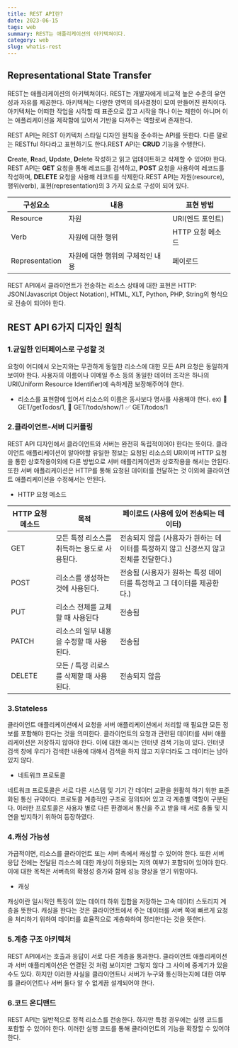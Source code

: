 ```yaml
---
title: REST API란?
date: 2023-06-15
tags: web
summary: REST는 애플리케이션의 아키텍쳐이다. 
category: web
slug: whatis-rest
---
```


## Representational State Transfer

REST는 애플리케이션의 아키텍쳐이다. REST는 개발자에게 비교적 높은 수준의 유연성과 자유를 제공한다. 아키텍쳐는 다양한 영역의 의사결정이 모여 만들어진 원칙이다. 아키텍처는 어떠한 작업을 시작할 때 표준으로 잡고 시작을 하나 이는 제한이 아니며 이는 애플리케이션을 제작함에 있어서 기반을 다져주는 역할로써 존재한다.

REST API는 REST 아키텍처 스타일 디자인 원칙을 준수하는 API를 뜻한다. 다른 말로는 RESTful 하다라고 표현하기도 한다.REST API는 **CRUD** 기능을 수행한다.

**C**reate, **R**ead, **U**pdate, **D**elete 작성하고 읽고 업데이트하고 삭제할 수 있어야 한다. REST API는 **GET** 요청을 통해 레코드를 검색하고, **POST** 요청을 사용하여 레코드를 작성하며, **DELETE** 요청을 사용해 레코드를 삭제한다.REST API는 자원(resource), 행위(verb), 표현(representation)의 3 가지 요소로 구성이 되어 있다.

| 구성요소       | 내용                             | 표현 방법        |
| -------------- | -------------------------------- | ---------------- |
| Resource       | 자원                             | URl(엔드 포인트) |
| Verb           | 자원에 대한 행위                 | HTTP 요청 메소드 |
| Representation | 자원에 대한 행위의 구체적인 내용 | 페이로드         |

REST API에서 클라이언트가 전송하는 리소스 상태에 대한 표현은 HTTP: JSON(Javascript Object Notation), HTML, XLT, Python, PHP, String의 형식으로 전송이 되어야 한다.

## REST API 6가지 디자인 원칙

### 1.균일한 인터페이스로 구성할 것

요청이 어디에서 오는지와는 무관하게 동일한 리소스에 대한 모든 API 요청은 동일하게 보여야 한다. 사용자의 이름이나 이메일 주소 등의 동일한 데이터 조각은 하나의 URI(Uniform Resource Identifier)에 속하게끔 보장해주어야 한다.

-   리소스를 표현함에 있어서 리소스의 이름은 동사보다 명사를 사용해야 한다.
    ex) 🚫 GET/getTodos/1, 🚫 GET/todo/show/1 ✅ GET/todos/1

### 2.클라이언트-서버 디커플링

REST API 디자인에서 클라이언트와 서버는 완전히 독립적이어야 한다는 뜻이다. 클라이언트 애플리케이션이 알아야할 유일한 정보는 요청된 리소스의 URI이며 HTTP 요청을 통한 상호작용이외에 다른 방법으로 서버 애플리케이션과 상호작용을 해서는 안된다. 또한 서버 애플리케이션은 HTTP를 통해 요청된 데이터를 전달하는 것 이외에 클라이언트 애플리케이션을 수정해서는 안된다.

-   HTTP 요청 메소드

| HTTP 요청 메소드 | 목적                                         | 페이로드 (사용에 있어 전송되는 데이터)                                                |
| ---------------- | -------------------------------------------- | ------------------------------------------------------------------------------------- |
| GET              | 모든 특정 리소스를 취득하는 용도로 사용된다. | 전송되지 않음 (사용자가 원하는 데이터를 특정하지 않고 신경쓰지 않고 전체를 전달한다.) |
| POST             | 리소스를 생성하는 것에 사용된다.             | 전송됨 (사용자가 원하는 특정 데이터를 특정하고 그 데이터를 제공한다.)                 |
| PUT              | 리소스 전체를 교체할 때 사용된다             | 전송됨                                                                                |
| PATCH            | 리소스의 일부 내용을 수정할 때 사용된다.     | 전송됨                                                                                |
| DELETE           | 모든 / 특정 리로스를 삭제할 때 사용된다.     | 전송되지 않음                                                                         |

### 3.Stateless

클라이언트 애플리케이션에서 요청을 서버 애플리케이션에서 처리할 때 필요한 모든 정보를 포함해야 한다는 것을 의미한다. 클라이언트의 요청과 관련된 데이터를 서버 애플리케이션은 저장하지 않아야 한다. 이에 대한 예시는 인터넷 검색 기능이 있다. 인터넷 검색 창에 우리가 검색한 내용에 대해서 검색을 하지 않고 지우더라도 그 데이터는 남아 있지 않다.

-   네트워크 프로토콜

네트워크 프로토콜은 서로 다른 시스템 및 기기 간 데이터 교환을 원활히 하기 위한 표준화된 통신 규약이다. 프로토콜 계층적인 구조로 정의되어 있고 각 계층별 역할이 구분된다. 이러한 프로토콜은 사용자 별로 다른 환경에서 통신을 주고 받을 때 서로 충돌 및 지연을 방지하기 위하여 등장하였다.

### 4.캐싱 가능성

가급적이면, 리소스를 클라이언트 또는 서버 측에서 캐싱할 수 있어야 한다. 또한 서버 응답 전에는 전달된 리소스에 대한 캐싱이 허용되는 지의 여부가 포함되어 있어야 한다. 이에 대한 목적은 서버측의 확정성 증가와 함께 성능 향상을 얻기 위함이다.

-   캐싱

캐싱이란 일시적인 특징이 있는 데이터 하위 집합을 저장하는 고속 데이터 스토리지 계층을 뜻한다. 캐싱을 한다는 것은 클라이언트에서 주는 데이터를 서버 쪽에 빠르게 요청을 처리하기 위하여 데이터를 효율적으로 계층화하여 정리한다는 것을 뜻한다.

### 5.계층 구조 아키텍처

REST API에서는 호출과 응답이 서로 다른 계층을 통과한다. 클라이언트 애플리케이션과 서버 애플리케이션은 연결된 것 처럼 보이지만 그렇지 않다 그 사이에 중계기가 있을 수도 있다. 하지만 이러한 사실을 클라이언트나 서버가 누구와 통신하는지에 대한 여부를 클라이언트나 서버 둘다 알 수 없게끔 설계되어야 한다.

### 6.코드 온디맨드

REST API는 일반적으로 정적 리소스를 전송한다. 하지만 특정 경우에는 실행 코드를 포함할 수 있어야 한다. 이러한 실행 코드를 통해 클라이언트의 기능을 확장할 수 있어야 한다.
